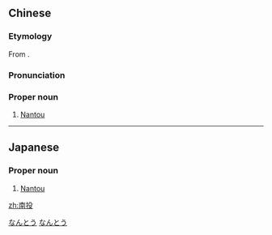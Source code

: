 ==Chinese==
{{zh-forms}}

===Etymology===
From {{etyl|ppu|zh}} {{m|ppu|Ramtau}}.

===Pronunciation===
{{zh-pron
|m=Nántóu
|c=naam4 tau4
|h=pfs=Nàm-thèu
|md=Nàng-dàu
|mn=tw:Lâm-tâu/xm,zz:Lâm-tô͘/qz:Lâm-tiô
|cat=pn
}}

===Proper noun===
{{zh-proper noun}}

# [[Nantou]] {{gloss|city and county in central Taiwan}}

{{zh-cat|Cities}}

----

==Japanese==
{{ja-kanjitab|なん|とう|yomi=o}}

===Proper noun===
{{ja-pos|proper|なんとう}}

# [[Nantou]]

[[Category:ja:Taiwan|なんとう]]
[[Category:ja:Cities|なんとう]]

[[zh:南投]]